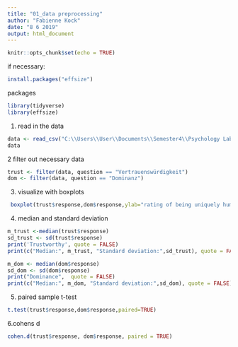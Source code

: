 ```yaml
---
title: "01_data preprocessing"
author: "Fabienne Kock"
date: "8 6 2019"
output: html_document
---
```


```r
knitr::opts_chunk$set(echo = TRUE)
```
if necessary:
```r
install.packages("effsize")
```
packages
```r
library(tidyverse)
library(effsize)
```
1. read in the data
```r
data <- read_csv("C:\\Users\\User\\Documents\\Semester4\\Psychology Lab\\XPLabFinal\\data\\01 pilot\\S4a_data_clean.csv")
data
```

2 filter out necessary data
```r
trust <- filter(data, question == "Vertrauenswürdigkeit")
dom <- filter(data, question == "Dominanz")
```
3. visualize with boxplots
```r
 boxplot(trust$response,dom$response,ylab="rating of being uniquely human",names=c("trustworthy","dominant"), col=c("tomato","cyan"),boxwex=0.5) 
```

4. median and standard deviation
```r
m_trust <-median(trust$response)
sd_trust <- sd(trust$response)
print('Trustworthy', quote = FALSE)
print(c("Median:", m_trust, "Standard deviation:",sd_trust), quote = FALSE)

m_dom <- median(dom$response)
sd_dom <- sd(dom$response)
print("Dominance",  quote = FALSE)
print(c("Median:", m_dom, "Standard deviation:",sd_dom), quote = FALSE)


```

5. paired sample t-test
```r
t.test(trust$response,dom$response,paired=TRUE)

```

6.cohens d
```r
cohen.d(trust$response, dom$response, paired = TRUE)
```
